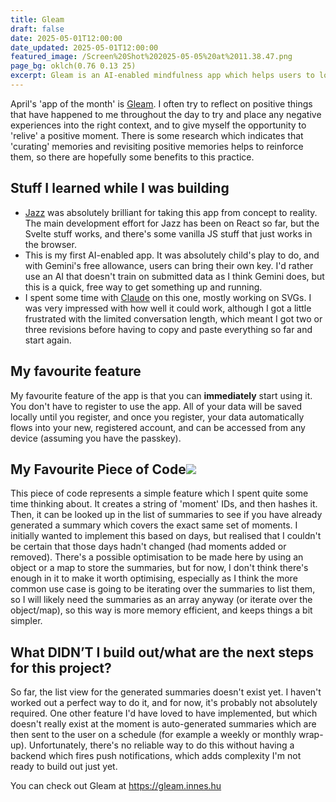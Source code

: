 ```yaml
---
title: Gleam
draft: false
date: 2025-05-01T12:00:00
date_updated: 2025-05-01T12:00:00
featured_image: /Screen%20Shot%202025-05-05%20at%2011.38.47.png
page_bg: oklch(0.76 0.13 25)
excerpt: Gleam is an AI-enabled mindfulness app which helps users to log things that have made them happy throughout the day, so that they can review and potentially find insights, recommendations or reassurance when things are overwhelming.
---
```


April's 'app of the month' is [Gleam](https://gleam.innes.hu). I often try to reflect on positive things that have happened to me throughout the day to try and place any negative experiences into the right context, and to give myself the opportunity to 'relive' a positive moment. There is some research which indicates that 'curating' memories and revisiting positive memories helps to reinforce them, so there are hopefully some benefits to this practice.

## Stuff I learned while I was building

- [Jazz](https://jazz.tools) was absolutely brilliant for taking this app from concept to reality. The main development effort for Jazz has been on React so far, but the Svelte stuff works, and there's some vanilla JS stuff that just works in the browser.
- This is my first AI-enabled app. It was absolutely child's play to do, and with Gemini's free allowance, users can bring their own key. I'd rather use an AI that doesn't train on submitted data as I think Gemini does, but this is a quick, free way to get something up and running.
- I spent some time with [Claude](https://claude.ai) on this one, mostly working on SVGs. I was very impressed with how well it could work, although I got a little frustrated with the limited conversation length, which meant I got two or three revisions before having to copy and paste everything so far and start again.

## My favourite feature

My favourite feature of the app is that you can **immediately** start using it. You don't have to register to use the app. All of your data will be saved locally until you register, and once you register, your data automatically flows into your new, registered account, and can be accessed from any device (assuming you have the passkey).

## My Favourite Piece of Code![](/carbon%285%29.svg)

This piece of code represents a simple feature which I spent quite some time thinking about. It creates a string of 'moment' IDs, and then hashes it. Then, it can be looked up in the list of summaries to see if you have already generated a summary which covers the exact same set of moments. I initially wanted to implement this based on days, but realised that I couldn't be certain that those days hadn't changed (had moments added or removed). There's a possible optimisation to be made here by using an object or a map to store the summaries, but for now, I don't think there's enough in it to make it worth optimising, especially as I think the more common use case is going to be iterating over the summaries to list them, so I will likely need the summaries as an array anyway (or iterate over the object/map), so this way is more memory efficient, and keeps things a bit simpler.

## What DIDN’T I build out/what are the next steps for this project?

So far, the list view for the generated summaries doesn't exist yet. I haven't worked out a perfect way to do it, and for now, it's probably not absolutely required. One other feature I'd have loved to have implemented, but which doesn't really exist at the moment is auto-generated summaries which are then sent to the user on a schedule (for example a weekly or monthly wrap-up). Unfortunately, there's no reliable way to do this without having a backend which fires push notifications, which adds complexity I'm not ready to build out just yet.

You can check out Gleam at https://gleam.innes.hu

